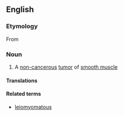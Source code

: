 ==English==
{{wikipedia}}

===Etymology===
From {{af|en|leio-|myoma}}

===Noun===
{{en-noun|s|leiomyomata}}

# {{lb|en|pathology}} A [[non-]][[cancerous]] [[tumor]] of [[smooth muscle]]

====Translations====
{{trans-top}}
{{trans-mid}}
{{trans-bottom}}

====Related terms====
* [[leiomyomatous]]